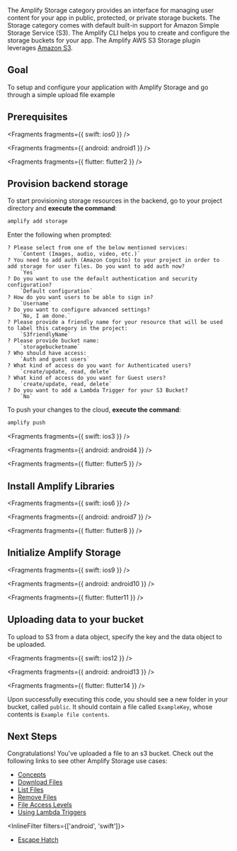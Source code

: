 The Amplify Storage category provides an interface for managing user content for your app in public, protected, or private storage buckets. The Storage category comes with default built-in support for Amazon Simple Storage Service (S3). The Amplify CLI helps you to create and configure the storage buckets for your app. The Amplify AWS S3 Storage plugin leverages [Amazon S3](https://aws.amazon.com/s3).

## Goal

To setup and configure your application with Amplify Storage and go through a simple upload file example

## Prerequisites


<Fragments fragments={{ swift: ios0 }} />


<Fragments fragments={{ android: android1 }} />


<Fragments fragments={{ flutter: flutter2 }} />

## Provision backend storage

To start provisioning storage resources in the backend, go to your project directory and **execute the command**:

```bash
amplify add storage
```

Enter the following when prompted:

```console
? Please select from one of the below mentioned services:
    `Content (Images, audio, video, etc.)`
? You need to add auth (Amazon Cognito) to your project in order to add storage for user files. Do you want to add auth now?
    `Yes`
? Do you want to use the default authentication and security configuration?
    `Default configuration`
? How do you want users to be able to sign in?
    `Username`
? Do you want to configure advanced settings?
    `No, I am done.`
? Please provide a friendly name for your resource that will be used to label this category in the project:
    `S3friendlyName`
? Please provide bucket name:
    `storagebucketname`
? Who should have access:
    `Auth and guest users`
? What kind of access do you want for Authenticated users?
    `create/update, read, delete`
? What kind of access do you want for Guest users?
    `create/update, read, delete`
? Do you want to add a Lambda Trigger for your S3 Bucket?
    `No`
```

To push your changes to the cloud, **execute the command**:

```bash
amplify push
```


<Fragments fragments={{ swift: ios3 }} />


<Fragments fragments={{ android: android4 }} />


<Fragments fragments={{ flutter: flutter5 }} />

## Install Amplify Libraries


<Fragments fragments={{ swift: ios6 }} />


<Fragments fragments={{ android: android7 }} />


<Fragments fragments={{ flutter: flutter8 }} />

## Initialize Amplify Storage


<Fragments fragments={{ swift: ios9 }} />


<Fragments fragments={{ android: android10 }} />


<Fragments fragments={{ flutter: flutter11 }} />

## Uploading data to your bucket

To upload to S3 from a data object, specify the key and the data object to be uploaded.


<Fragments fragments={{ swift: ios12 }} />


<Fragments fragments={{ android: android13 }} />


<Fragments fragments={{ flutter: flutter14 }} />

Upon successfully executing this code, you should see a new folder in your bucket, called `public`. It should contain a file called `ExampleKey`, whose contents is `Example file contents`.

## Next Steps

Congratulations! You've uploaded a file to an s3 bucket. Check out the following links to see other Amplify Storage use cases:

- [Concepts](/gen1/[platform]/prev/build-a-backend/storage/)
- [Download Files](/gen1/[platform]/prev/build-a-backend/storage/download/)
- [List Files](/gen1/[platform]/prev/build-a-backend/storage/list/)
- [Remove Files](/gen1/[platform]/prev/build-a-backend/storage/remove/)
- [File Access Levels](/gen1/[platform]/prev/build-a-backend/storage/configure-access/)
- [Using Lambda Triggers](/gen1/[platform]/prev/build-a-backend/storage/lambda-triggers/)

<InlineFilter filters={['android', 'swift']}>
  - [Escape Hatch](/gen1/[platform]/prev/build-a-backend/storage/sdk/)
</InlineFilter>